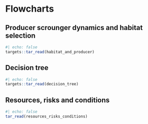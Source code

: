 # Flowcharts

## Producer scrounger dynamics and habitat selection

```r
#| echo: false
targets::tar_read(habitat_and_producer)
```


## Decision tree

```r
#| echo: false
targets::tar_read(decision_tree)
```


## Resources, risks and conditions

```r
#| echo: false
tar_read(resources_risks_conditions)
```
